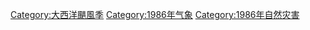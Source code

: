 [[Category:大西洋颶風季|Category:大西洋颶風季]]
[[Category:1986年气象|Category:1986年气象]]
[[Category:1986年自然灾害|Category:1986年自然灾害]]